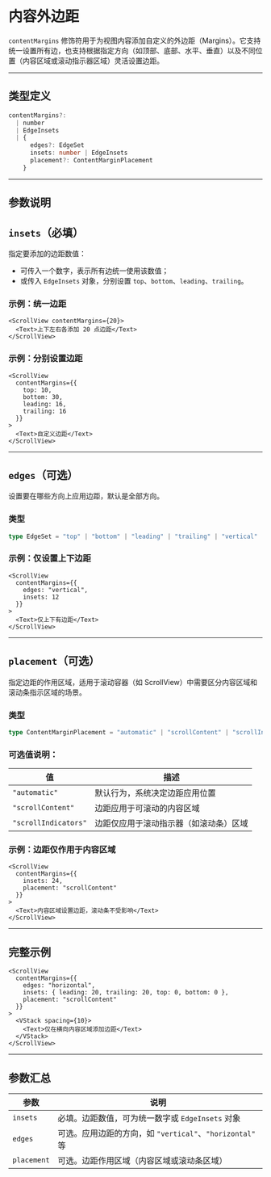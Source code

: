 # 内容外边距 

`contentMargins` 修饰符用于为视图内容添加自定义的外边距（Margins）。它支持统一设置所有边，也支持根据指定方向（如顶部、底部、水平、垂直）以及不同位置（内容区域或滚动指示器区域）灵活设置边距。

---

## 类型定义

```ts
contentMargins?: 
  | number
  | EdgeInsets
  | {
      edges?: EdgeSet
      insets: number | EdgeInsets
      placement?: ContentMarginPlacement
    }
```

---

## 参数说明

## `insets`（必填）

指定要添加的边距数值：

* 可传入一个数字，表示所有边统一使用该数值；
* 或传入 `EdgeInsets` 对象，分别设置 `top`、`bottom`、`leading`、`trailing`。

### 示例：统一边距

```tsx
<ScrollView contentMargins={20}>
  <Text>上下左右各添加 20 点边距</Text>
</ScrollView>
```

### 示例：分别设置边距

```tsx
<ScrollView
  contentMargins={{
    top: 10,
    bottom: 30,
    leading: 16,
    trailing: 16
  }}
>
  <Text>自定义边距</Text>
</ScrollView>
```

---

## `edges`（可选）

设置要在哪些方向上应用边距，默认是全部方向。

### 类型

```ts
type EdgeSet = "top" | "bottom" | "leading" | "trailing" | "vertical" | "horizontal" | "all"
```

### 示例：仅设置上下边距

```tsx
<ScrollView
  contentMargins={{
    edges: "vertical",
    insets: 12
  }}
>
  <Text>仅上下有边距</Text>
</ScrollView>
```

---

## `placement`（可选）

指定边距的作用区域，适用于滚动容器（如 ScrollView）中需要区分内容区域和滚动条指示区域的场景。

### 类型

```ts
type ContentMarginPlacement = "automatic" | "scrollContent" | "scrollIndicators"
```

### 可选值说明：

| 值                    | 描述                  |
| -------------------- | ------------------- |
| `"automatic"`        | 默认行为，系统决定边距应用位置     |
| `"scrollContent"`    | 边距应用于可滚动的内容区域       |
| `"scrollIndicators"` | 边距仅应用于滚动指示器（如滚动条）区域 |

### 示例：边距仅作用于内容区域

```tsx
<ScrollView
  contentMargins={{
    insets: 24,
    placement: "scrollContent"
  }}
>
  <Text>内容区域设置边距，滚动条不受影响</Text>
</ScrollView>
```

---

## 完整示例

```tsx
<ScrollView
  contentMargins={{
    edges: "horizontal",
    insets: { leading: 20, trailing: 20, top: 0, bottom: 0 },
    placement: "scrollContent"
  }}
>
  <VStack spacing={10}>
    <Text>仅在横向内容区域添加边距</Text>
  </VStack>
</ScrollView>
```

---

## 参数汇总

| 参数          | 说明                                         |
| ----------- | ------------------------------------------ |
| `insets`    | 必填。边距数值，可为统一数字或 `EdgeInsets` 对象            |
| `edges`     | 可选。应用边距的方向，如 `"vertical"`、`"horizontal"` 等 |
| `placement` | 可选。边距作用区域（内容区域或滚动条区域）                      |
